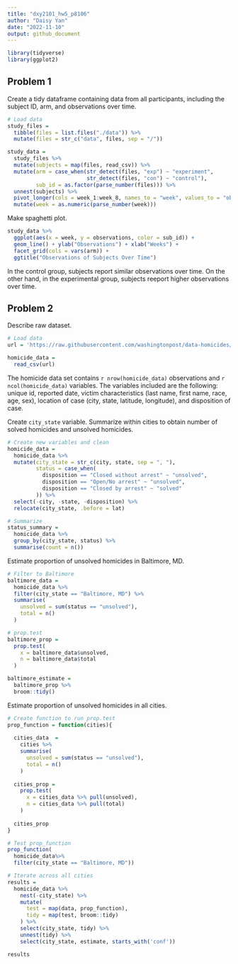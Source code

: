 ```yaml
---
title: "dxy2101_hw5_p8106"
author: "Daisy Yan"
date: "2022-11-10"
output: github_document
---
```


```r
library(tidyverse)
library(ggplot2)
```

## Problem 1

Create a tidy dataframe containing data from all participants, including the subject ID, arm, and observations over time.

```r
# Load data
study_files =
  tibble(files = list.files("./data")) %>%
  mutate(files = str_c("data", files, sep = "/"))

study_data =
  study_files %>%
  mutate(subjects = map(files, read_csv)) %>%
  mutate(arm = case_when(str_detect(files, "exp") ~ "experiment",
                         str_detect(files, "con") ~ "control"),
         sub_id = as.factor(parse_number(files))) %>%
  unnest(subjects) %>%
  pivot_longer(cols = week_1:week_8, names_to = "week", values_to = "observations") %>%
  mutate(week = as.numeric(parse_number(week)))
```

Make spaghetti plot.

```r
study_data %>%
  ggplot(aes(x = week, y = observations, color = sub_id)) +
  geom_line() + ylab("Observations") + xlab("Weeks") +
  facet_grid(cols = vars(arm)) +
  ggtitle("Observations of Subjects Over Time")
```

In the control group, subjects report similar observations over time. On the other hand, in the experimental group, subjects reeport higher observations over time.

## Problem 2

Describe raw dataset.

```r
# Load data
url = 'https://raw.githubusercontent.com/washingtonpost/data-homicides/master/homicide-data.csv'

homicide_data =
  read_csv(url)
```

The homicide data set contains `r nrow(homicide_data)` observations and `r ncol(homicide_data)` variables. The variables included are the following: unique id, reported date, victim characteristics (last name, first name, race, age, sex), location of case (city, state, latitude, longitude), and disposition of case.

Create `city_state` variable. Summarize within cities to obtain number of solved homicides and unsolved homicides.

```r
# Create new variables and clean
homicide_data =
  homicide_data %>%
  mutate(city_state = str_c(city, state, sep = ", "),
         status = case_when(
           disposition == "Closed without arrest" ~ "unsolved",
           disposition == "Open/No arrest" ~ "unsolved",
           disposition == "Closed by arrest" ~ "solved"
         )) %>%
  select(-city, -state, -disposition) %>%
  relocate(city_state, .before = lat)

# Summarize
status_summary =
  homicide_data %>%
  group_by(city_state, status) %>%
  summarise(count = n())
```

Estimate proportion of unsolved homicides in Baltimore, MD.

```r
# Filter to Baltimore
baltimore_data =
  homicide_data %>%
  filter(city_state == "Baltimore, MD") %>%
  summarise(
    unsolved = sum(status == "unsolved"),
    total = n()
  )

# prop.test
baltimore_prop =
  prop.test(
    x = baltimore_data$unsolved,
    n = baltimore_data$total
  )

baltimore_estimate =
  baltimore_prop %>%
  broom::tidy()
```

Estimate proportion of unsolved homicides in all cities.

```r
# Create function to run prop.test
prop_function = function(cities){
  
  cities_data  =
    cities %>%
    summarise(
      unsolved = sum(status == "unsolved"),
      total = n()
    )
  
  cities_prop =
    prop.test(
      x = cities_data %>% pull(unsolved),
      n = cities_data %>% pull(total)
    )
  
  cities_prop
}

# Test prop_function
prop_function(
  homicide_data%>%
  filter(city_state == "Baltimore, MD"))

# Iterate across all cities
results = 
  homicide_data %>% 
    nest(-city_state) %>% 
    mutate(
      test = map(data, prop_function),
      tidy = map(test, broom::tidy)
    ) %>% 
    select(city_state, tidy) %>% 
    unnest(tidy) %>% 
    select(city_state, estimate, starts_with('conf'))

results
```

